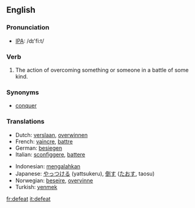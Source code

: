 ==English==

===Pronunciation===
*[[w:IPA|IPA]]: /d&#618;'fi:t/

===Verb===
{{en-infl-reg-consonant|defeat||}}

# The action of overcoming something or someone in a battle of some kind.

===Synonyms===
*[[conquer]]

===Translations===
{{top}}
*Dutch: [[verslaan]], [[overwinnen]]
*French: [[vaincre]], [[battre]]
*German: [[besiegen]]
*Italian: [[sconfiggere]], [[battere]]
{{mid}}
*Indonesian: [[mengalahkan]]
*Japanese: [[やっつける]] (yattsukeru), [[倒す]] ([[たおす]], taosu)
*Norwegian: [[beseire]], [[overvinne]]
*Turkish: [[yenmek]]

{{bottom}}

[[fr:defeat]]
[[it:defeat]]